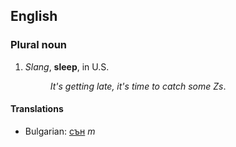 ==English==

===Plural noun===

# ''Slang'', '''sleep''', in U.S.
#:''It's getting late, it's time to catch some Zs''.

====Translations====

*Bulgarian: [[сън]] ''m''